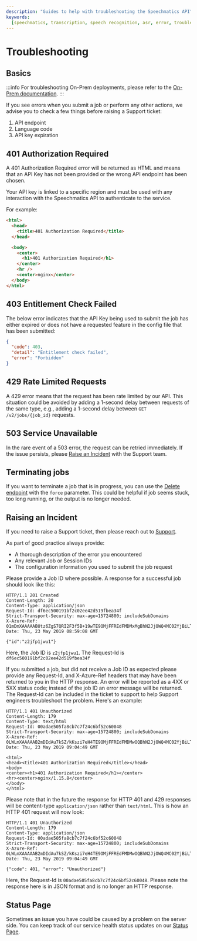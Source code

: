 ```yaml
---
description: "Guides to help with troubleshooting the Speechmatics API"
keywords:
  [speechmatics, transcription, speech recognition, asr, error, troubleshooting]
---
```


# Troubleshooting

## Basics

:::info
For troubleshooting On-Prem deployments, please refer to the [On-Prem documentation](/deployments/container/cpu-speech-to-text-container).
:::

If you see errors when you submit a job or perform any other actions, we advise you to check a few things before raising a Support ticket:

1. API endpoint
2. Language code
3. API key expiration

## 401 Authorization Required

A 401 Authorization Required error will be returned as HTML and means that an API Key has not been provided or the wrong API endpoint has been chosen.

Your API key is linked to a specific region and must be used with any interaction with the Speechmatics API to authenticate to the service.

For example:

```html
<html>
  <head>
    <title>401 Authorization Required</title>
  </head>

  <body>
    <center>
      <h1>401 Authorization Required</h1>
    </center>
    <hr />
    <center>nginx</center>
  </body>
</html>
```

## 403 Entitlement Check Failed

The below error indicates that the API Key being used to submit the job has either expired or does not have a requested feature in the config file that has been submitted:

```json
{
  "code": 403,
  "detail": "Entitlement check failed",
  "error": "Forbidden"
}
```

## 429 Rate Limited Requests

A 429 error means that the request has been rate limited by our API. This situation could be avoided by adding a 1-second delay between requests of the same type, e.g., adding a 1-second delay between `GET /v2/jobs/{job_id}` requests.

## 503 Service Unavailable

In the rare event of a 503 error, the request can be retried immediately. If the issue persists, please [Raise an Incident](#raising-an-incident) with the Support team.

## Terminating jobs
If you want to terminate a job that is in progress, you can use the [Delete endpoint](/api-ref/batch/delete-a-job) with the `force` parameter. This could be helpful if job seems stuck, too long running, or the output is no longer needed.


## Raising an Incident

If you need to raise a Support ticket, then please reach out to [Support](https://support.speechmatics.com).

As part of good practice always provide:

- A thorough description of the error you encountered
- Any relevant Job or Session IDs
- The configuration information you used to submit the job request

Please provide a Job ID where possible. A response for a successful job should look like this:

```
HTTP/1.1 201 Created
Content-Length: 20
Content-Type: application/json
Request-Id: df6ec500191bf2c02ee42d519fbea34f
Strict-Transport-Security: max-age=15724800; includeSubDomains
X-Azure-Ref: 01mDmXAAAAABUtz6ZgS7QRI2F3f5B+19wTE9OMjFFREdFMDMxMgBhN2JjOWQ4MC02YjBiLTQ1NWEtYjE3MS01NGJkZmNiYWE0YTk=
Date: Thu, 23 May 2019 08:59:08 GMT

{"id":"z2jfp1jwu1"}
```

Here, the Job ID is `z2jfp1jwu1`. The Request-Id is `df6ec500191bf2c02ee42d519fbea34f`

If you submitted a job, but did not receive a Job ID as expected please provide any Request-Id, and X-Azure-Ref headers that may have been returned to you in the HTTP response. An error will be reported as a 4XX or 5XX status code; instead of the job ID an error message will be returned. The Request-Id can be included in the ticket to support to help Support engineers troubleshoot the problem. Here's an example:

```
HTTP/1.1 401 Unauthorized
Content-Length: 179
Content-Type: text/html
Request-Id: 00adae505fa8cb7c7f24c6bf52c60048
Strict-Transport-Security: max-age=15724800; includeSubDomains
X-Azure-Ref: 0LWLmXAAAAAB2mDIdAu7kSZ/kKszi7eH4TE9OMjFFREdFMDMwOQBhN2JjOWQ4MC02YjBiLTQ1NWEtYjE3MS01NGJkZmNiYWE0YTk=
Date: Thu, 23 May 2019 09:04:49 GMT

<html>
<head><title>401 Authorization Required</title></head>
<body>
<center><h1>401 Authorization Required</h1></center>
<hr><center>nginx/1.15.8</center>
</body>
</html>
```

Please note that in the future the response for HTTP 401 and 429 responses will be content-type `application/json` rather than `text/html`.
This is how an HTTP 401 request will now look:

```
HTTP/1.1 401 Unauthorized
Content-Length: 179
Content-Type: application/json
Request-Id: 00adae505fa8cb7c7f24c6bf52c60048
Strict-Transport-Security: max-age=15724800; includeSubDomains
X-Azure-Ref: 0LWLmXAAAAAB2mDIdAu7kSZ/kKszi7eH4TE9OMjFFREdFMDMwOQBhN2JjOWQ4MC02YjBiLTQ1NWEtYjE3MS01NGJkZmNiYWE0YTk=
Date: Thu, 23 May 2019 09:04:49 GMT

{"code": 401, "error": "Unauthorized"}
```

Here, the Request-Id is `00adae505fa8cb7c7f24c6bf52c60048`. Please note the response here is in JSON format and is no longer an HTTP response.

## Status Page

Sometimes an issue you have could be caused by a problem on the server side. You can keep track of our service health status updates on our [Status Page](https://status.speechmatics.com/).
